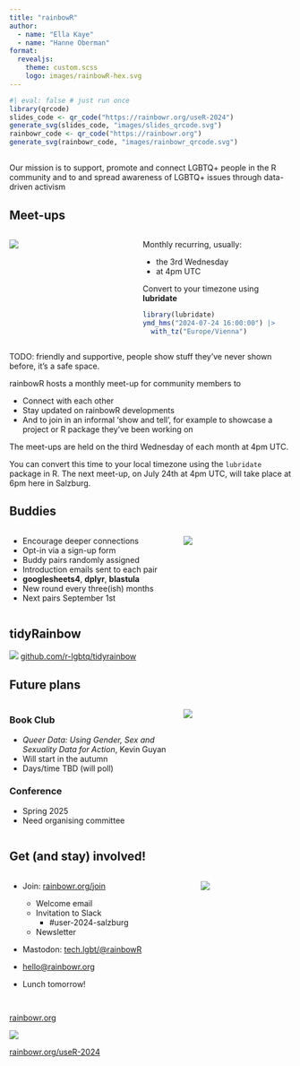 ```yaml
---
title: "rainbowR"
author: 
  - name: "Ella Kaye"
  - name: "Hanne Oberman"
format: 
  revealjs:
    theme: custom.scss
    logo: images/rainbowR-hex.svg
---
```


```r
#| eval: false # just run once
library(qrcode)
slides_code <- qr_code("https://rainbowr.org/useR-2024")
generate_svg(slides_code, "images/slides_qrcode.svg")
rainbowr_code <- qr_code("https://rainbowr.org")
generate_svg(rainbowr_code, "images/rainbowr_qrcode.svg")
```

## {.inverse .center-h .center .larger175}

Our mission is to [support]{.red}, [promote]{.orange} and [connect]{.yellow} [LGBTQ+]{.green} people in the [R community]{.blue} and to and spread awareness of LGBTQ+ issues through [data-driven activism]{.pink}

## [Meet-ups]{.pink}

::::: {.columns}

:::: {.column width="45%"}
![](images/rainbowR-july-meetup.svg){fig-align="left"}
:::: 

:::: {.column width="55%"}
Monthly recurring, usually:

- the 3rd Wednesday 
- at 4pm UTC

::: {.fragment}

Convert to your timezone using **lubridate**

```r
library(lubridate)
ymd_hms("2024-07-24 16:00:00") |> 
  with_tz("Europe/Vienna")
```

:::

:::: 

:::::

::: {.notes}

TODO: friendly and supportive, people show stuff they've never shown before, it's a safe space.


rainbowR hosts a monthly meet-up for community members to 

- Connect with each other
- Stay updated on rainbowR developments
- And to join in an informal 'show and tell', for example to showcase a project or R package they've been working on

The meet-ups are held on the third Wednesday of each month at 4pm UTC.

You can convert this time to your local timezone using the `lubridate` package in R. The next meet-up, on July 24th at 4pm UTC, will take place at 6pm here in Salzburg.
:::

## [Buddies]{.orange}

:::: {.columns}

::: {.column width="60%" .smaller90}
- Encourage deeper connections
- Opt-in via a sign-up form
- Buddy pairs randomly assigned
- Introduction emails sent to each pair
- [**googlesheets4**, **dplyr**, **blastula**]{.black}
- New round every three(ish) months
- Next pairs September 1st
:::

::: {.column width="40%"}
![](images/rainbow-buddies.png){fig-align="center"}
:::

::::

## [tidyRainbow]{.red} 


![](images/tidyRainbow.svg){fig-align="center"}
[github.com/r-lgbtq/tidyrainbow](https://github.com/r-lgbtq/tidyrainbow){.center-h .larger150}


## [Future plans]{.green}

:::: {.columns}

::: {.column width="60%" .smaller90}
### [Book Club]{.blue}
- *Queer Data: Using Gender, Sex and Sexuality Data for Action*, Kevin Guyan
- Will start in the autumn
- Days/time TBD (will poll)

### [Conference]{.pink}
- Spring 2025
- Need organising committee
:::

::: {.column width="40%"}
![](images/queer-data.jpeg){fig-align="center"}
:::

::::



## [Get (and stay) involved!]{.pink}

:::: {.columns}

::: {.column width="60%" .smaller90}
- Join: [rainbowr.org/join](https://rainbowr.org/join)

  - Welcome email
  - Invitation to Slack
    - #user-2024-salzburg
  - Newsletter
  
- Mastodon: [tech.lgbt/@rainbowR](https://tech.lgbt/@rainbowR)

- [hello@rainbowr.org](mailto:hello@rainbowr.org)

- Lunch tomorrow!

:::

::: {.column width="5%"}

:::

::: {.column width="35%"}
![](images/rainbowR-hex.svg)
:::

::::



## {.center-h .larger200}

[rainbowr.org](https://rainbowr.org)

![](images/rainbowr_qrcode.svg){fig-align="center"}

[rainbowr.org/useR-2024](https://rainbowr.org/useR-2024)